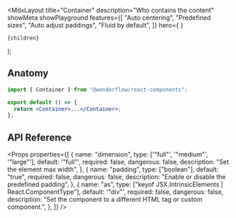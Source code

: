 
  <MdxLayout
    title="Container"
    description="Who contains the content"
    showMeta
    showPlayground
    features={[
      "Auto centering",
      "Predefined sizes",
      "Auto adjust paddings",
      "Fluid by default",
    ]}
    hero={
      <LiveArea>
        <Container dimension="large" className="ContainerEx"></Container>
      </LiveArea>
    }
  >
    {children}
  </MdxLayout>
);

## Anatomy

```jsx
import { Container } from "@wonderflow/react-components";

export default () => {
  return <Container>...</Container>;
};
```

## API Reference

<Props
  properties={[
    {
      name: "dimension",
      type: ['"full"', '"medium"', '"large"'],
      default: '"full"',
      required: false,
      dangerous: false,
      description: "Set the element max width",
    },
    {
      name: "padding",
      type: ["boolean"],
      default: "true",
      required: false,
      dangerous: false,
      description: "Enable or disable the predefined padding",
    },
    {
      name: "as",
      type: ["keyof JSX.IntrinsicElements | React.ComponentType<any>"],
      default: '"div"',
      required: false,
      dangerous: false,
      description:
        "Set the component to a different HTML tag or custom component.",
    },
  ]}
/>
